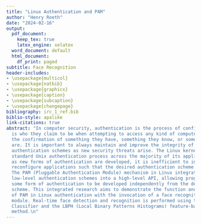 ```yaml
---
title: "Linux Authentication and PAM"
author: "Henry Roeth"
date: "2024-02-16"
output:
  pdf_document:
    keep_tex: true
    latex_engine: xelatex
  word_document: default
  html_document:
    df_print: paged
subtitle: Face Recognition
header-includes:
- \usepackage{multicol}
- \usepackage{natbib}
- \usepackage{graphicx}
- \usepackage{caption}
- \usepackage{subcaption}
- \usepackage{changepage}
bibliography: irc_1_ref.bib
biblio-style: apalike
link-citations: true
abstract: "In computer security, authentication is the process of confirming someone
  is who they claim to be when attempting to access any kind of computer system through
  the confirmation of something they have, something they know, or something they
  are. It is important to always maintain and improve the integrity of computer systems’
  authentication schemes as new security threats arise. The Linux kernel invokes the
  standard Unix authentication process across the majority of its applications. However,
  as new forms of authentication are developed, it is inefficient to individually
  reconfigure applications such that the desired authentication scheme is incorporated.
  The PAM (Pluggable Authentication Module) mechanism in Linux integrates various
  low-level authentication schemes into a high-level API, allowing programs that require
  some form of authentication to be developed independently from the desired authentication
  scheme. This integrated research aims to demonstrate the function and importance
  of PAM in Linux authentication with the invocation of a face recognition PAM security
  module. Real-time face detection and recognition is performed using the Haar Cascade
  Classifier and the LBPH (Local Binary Patterns Histograms) feature-based face recognition
  method.\n"
---
```


\begin{multicols}{2}

\section{Introduction}
The Linux kernel invokes the standard Unix authentication process across most of its applications (e.g., common-auth, sshd, su, and sudo). When developers are creating and updating applications, it would prove quite inefficient to individually reconfigure application logic such that it aligns with the newly desired authentication scheme. This would mean restructuring code and requiring other dependencies. With this in mind, developers need a way to invoke authentication schemes independently from applications, allowing for a more modular approach. This enables programs to run separately. Much like it's father kernel (Unix) the Linux kernel invokes these modular authentication schemes via the PAM (Pluggable Authentication Module) mechanism. One might think of this as a multitool. Just as a multitool can have different tools for various purposes like cutting, screwing, or opening, PAM provides different authentication methods for Linux. Depending on what you need to authenticate—be it through passwords, biometrics, or other means—you can plug in the appropriate tool/module into PAM to handle the authentication process effectively. This integrated research aims to display this function with the creation of a modular authentication scheme—face recognition.

\section{The Linux Kernel}
The Linux kernel, at the heart of the Linux operating system, is a marvel of open-source collaboration and engineering excellence. Designed with modularity, efficiency, and stability in mind, it serves as the foundation upon which diverse computing systems are built (\cite{tanenbaum2012linux}). At its core, the Linux kernel follows a monolithic design, where essential functionalities like process management, memory management, device drivers, file system support, and networking protocols are tightly integrated into a single, cohesive entity. However, this monolithic structure doesn't imply rigidity; rather, it offers flexibility through loadable kernel modules that can be dynamically loaded and unloaded, allowing for on-demand expansion of kernel functionality without requiring a full kernel recompilation. The organization of the Linux kernel is characterized by its hierarchical structure and clear separation of concerns. The source code is divided into various subsystems, each responsible for a specific aspect of system operation. This modular approach not only simplifies development and maintenance but also enables developers to focus on specific areas without being overwhelmed by the entire codebase. Moreover, the Linux kernel's development process is highly collaborative, with thousands of contributors from around the world continuously refining and enhancing its codebase. This distributed development model, facilitated by tools like Git and mailing lists, fosters innovation and ensures that the kernel evolves in response to emerging technologies and changing user needs while maintaining backward compatibility. Additionally, the Linux kernel adheres to the principles of openness and transparency, with its source code being freely available for inspection, modification, and redistribution under the terms of the GNU General Public License (GPL). This openness not only promotes community involvement but also facilitates portability, enabling the kernel to run on a wide range of hardware architectures, from embedded devices to supercomputers. Furthermore, the Linux kernel's robustness and scalability have made it the preferred choice for powering critical infrastructure, including servers, cloud platforms, and mobile devices, cementing its position as one of the most influential and widely used pieces of software in the computing world.

\section{Overview of Linux Authentication}
Linux authentication involves several components. Centrally are the /etc/passwd and /etc/shadow files. In `/etc/passwd`, user account information such as usernames, user IDs, group IDs, and home directories are stored. The tangible passwords are more securely stored in `/etc/shadow`. It is here where there are hashed passwords and other security-related information. Each line in `/etc/shadow` represents a user account and includes uniquely populated fields like usernames, encrypted passwords, password aging and expiration details, and account lockout information. When any user attempts to login to the machine, the system hashes the entered password using the same algorithm as the one stored in /etc/shadow. If the hashed passwords match, access is granted to the user. More specifically, hashing involves the conversion of a password into a fixed-length string of characters using a cryptographic hash function. This process is irreversible, meaning the original password cannot be easily derived from the hash. Another additional measure of security that is implemented in the hashing process is salting. Salting is where a random value (a salt) is added to the password before hashing. This prevents attackers from using precomputed hash tables, also known as rainbow tables, to crack passwords. These unique fields in the /etc/shadow file are separated by colons, with each field serving a specific purpose. These fields may typically include the username, the hashed password, the last password date, the minimum and maximum password age, the password warning period, the password inactivity period, the account expiration date, and the account expiration date warning. To summarize, the integrity of the Linux authentication process relies on secure data storage of hashed passwords, salting for additional security, and an automated management system of user account information. As this relates to PAM, the invoked module (found in the directory /lib/*/security) is the primary logic to which the input password is hashed and compared to the corresponding hash in the /etc/shadow file; it is then followed by either a success or failure being return to the PAM mechanism.

\section{Hashing}
Hashing plays a pivotal role in Linux authentication mechanisms, safeguarding user credentials stored on the system. In Linux, password hashes are typically generated using cryptographic hash functions such as SHA-256 or SHA-512. When a user sets or updates their password, the system computes the hash of the password and stores it in the system's password file (`/etc/shadow`). When a user attempts to log in, the system hashes the provided password using the same algorithm and compares it with the stored hash in the password file. If the hashes match, access is granted. Otherwise, access is denied. This process ensures that even if an attacker gains access to the password file, obtaining the original passwords is exceedingly difficult due to the one-way nature of cryptographic hashing. According to \cite{doe2020survey}, hash functions are crucial for data integrity verification in authentication systems, emphasizing properties like collision resistance, which are essential for robust security implementations.

\section{Salts}
Salts are key in enhancing the security of password storage in Linux. When a user sets or changes their password, a random salt is generated and combined with the password before hashing. This salt is then stored alongside the hashed password in the system's password file. The purpose of the salt is to prevent attackers from using precomputed hash tables, such as rainbow tables, to quickly determine the original password from its hash. By adding a unique salt to each password before hashing, even if two users have the same password, their hashed values will be different due to the different salts used. Consequently, rainbow table attacks become impractical, as attackers would need to generate a new table for each unique salt value. This significantly increases the complexity and time required for password cracking attempts. Salting effectively mitigates various password-based attacks, thereby strengthening the overall security of the Linux authentication system (\cite{smith2021importance}).

\end{multicols}

\begin{figure}[htbp]
  \centering
  \includegraphics[width=0.4\linewidth]{images/salting.png}
  \caption{Linux Salting Process}
\end{figure}

\begin{multicols}{2}

\section{PAM Configuration}
Pluggable Authentication Modules (PAM) constitute a critical component of Linux systems, providing a flexible framework for authentication management. PAM enables system administrators to configure authentication policies independently of the applications requiring authentication, thus promoting modularity and security. Central to PAM's functionality are its configuration files located in `/etc/pam.d/`, which define the authentication rules for specific services or applications. These configuration files specify the modules to be invoked during authentication, such as password verification, account validation, and session management. Each module performs a specific authentication task, allowing administrators to tailor authentication mechanisms according to their security requirements. PAM modules can employ various authentication methods, including traditional password-based authentication, token-based authentication, biometric authentication, and multi-factor authentication. Additionally, PAM's modular design allows for the inclusion of custom authentication modules located in `/lib/*/security`, enabling further customization and integration with external authentication services, such as LDAP or Kerberos. This flexibility, coupled with PAM's extensibility, makes it a cornerstone of Linux security, facilitating robust authentication mechanisms that can adapt to diverse system architectures and security policies (\cite{jones2022importance}). 

\end{multicols}

\begin{figure}[htbp]
  \centering
  \includegraphics[width=0.4\linewidth]{images/pam_configuration.png}
  \caption{PAM System Framework}
\end{figure}

\begin{multicols}{2}

\section{Biometrics}
Biometrics, a field at the intersection of computer science and biology, offers innovative solutions for identity verification and access control. It involves the measurement and analysis of unique physical or behavioral characteristics to establish an individual's identity. Unlike traditional authentication methods like passwords or tokens, which can be lost, stolen, or forgotten, biometric traits are inherently linked to a person and are difficult to replicate. Biometric systems typically capture data from various sources, including fingerprints, iris patterns, facial features, voice patterns, and even behavioral traits like gait or typing patterns. These biometric data are then processed and converted into mathematical representations, often referred to as templates or biometric signatures. During authentication, a user's biometric data is captured and compared against the stored template in a database. If the biometric features match within an acceptable threshold, access is granted. The use of biometrics offers several advantages, including increased security, convenience, and resistance to fraud. However, challenges such as privacy concerns, accuracy, and susceptibility to spoofing techniques remain significant areas of research and development in the field. Nonetheless, with advancements in technology and algorithms, biometrics continues to gain traction in various domains, including law enforcement, border control, banking, and mobile devices (\cite{wang2023introduction}).

\section{Machine Learning}
Machine learning, a subset of artificial intelligence, has revolutionized various fields by enabling systems to learn from data and make predictions or decisions without explicit programming. In the context of face recognition, machine learning algorithms play a pivotal role in extracting meaningful features from facial images and identifying patterns that distinguish one individual from another. These algorithms can be trained on vast datasets of labeled facial images, learning to recognize unique facial characteristics such as the arrangement of eyes, nose, and mouth, as well as more subtle cues like skin texture and facial expressions. Convolutional Neural Networks (CNNs) are particularly effective for face recognition tasks, leveraging hierarchical layers to automatically learn relevant features at different levels of abstraction. Additionally, techniques like transfer learning allow pre-trained models to be fine-tuned on specific face recognition tasks, enhancing performance even with limited training data. Despite the remarkable progress in face recognition enabled by machine learning, challenges such as robustness to variations in pose, illumination, and occlusion persist, driving ongoing research efforts to develop more accurate and reliable face recognition systems (\cite{schwarz2021machine}). Furthermore, within the realm of face recognition, one prominent method that leverages machine learning techniques is Local Binary Pattern Histograms (LBPH). LBPH is a texture-based approach that captures local patterns in an image and constructs histograms of these patterns to represent the image's texture. This method has gained popularity for its simplicity, computational efficiency, and effectiveness, particularly in scenarios with limited training data or computational resources. By incorporating machine learning principles, LBPH algorithms can adapt and learn discriminative patterns from facial images, contributing to the advancement of robust and accurate face recognition systems.

\section{Haar Cascade Classifier}
The Haar Cascade Classifier stands as a cornerstone in the realm of computer vision, offering a robust solution for object detection tasks, most notably in the domain of face detection. Conceived by Viola and Jones in 2001, this pioneering algorithm harnesses a set of fundamental rectangular features known as Haar-like features. These features serve as the building blocks for the algorithm's intricate process, extracting essential information from image windows across different scales and positions. The beauty of this method lies in its cascade of classifiers, a specifically designed architecture that efficiently discerns between regions likely to contain the target object and those that do not. Through successive stages of classification, the cascade structure swiftly sifts through image data, swiftly discarding non-object regions and focusing computational efforts on areas of significance. This inherent efficiency enables real-time processing of images and video streams, making the Haar Cascade Classifier a go-to choice for applications requiring rapid and accurate object detection. While initially tailored for face detection tasks, the versatility of the Haar Cascade Classifier extends far beyond its original scope, finding application in diverse object detection scenarios. Its adaptability and effectiveness in discerning objects within complex scenes underscore its enduring relevance and widespread adoption in the field of computer vision (\cite{viola2004robust}).

\end{multicols}

\begin{figure}[htbp]
  \centering
  \includegraphics[width=0.4\linewidth]{images/haar_features.png}
  \caption{Haar-Like Features}
\end{figure}

\begin{figure}[htbp]
  \centering
  \includegraphics[width=0.4\linewidth]{images/haar_features_1.png}
  \caption{Application of Haar-Like Features}
\end{figure}

\begin{multicols}{2}

\section{Local Binary Pattern Historgrams}
Local Binary Patterns (LBPH) remains a stalwart in face recognition, esteemed for its robustness and adaptability to diverse conditions. This method dissects facial images into local neighborhoods, each representing a distinct region of interest. LBPH examines texture information encoded in pixel intensity values. Its process involves assessing the relationship between the central pixel and its surrounding neighbors, encapsulated within a circular neighborhood. Herein lies LBPH's efficacy: binary encoding of this relationship. For each pixel, LBPH determines whether its intensity surpasses or falls short of its neighbors'. Pixels with higher intensities receive a binary value of 1; otherwise, they receive 0. This binary representation, akin to a digital fingerprint, captures intricate texture details intrinsic to the facial region. By traversing the entire image and repeating this process for every pixel, LBPH assembles a comprehensive mosaic of texture patterns, each encoded into a binary string. These strings, emblematic of the texture variations within each neighborhood, are transformed into decimal values. LBPH distills these values into histograms, encapsulating texture within each neighborhood. Subsequently, these histograms, like miniature texture portraits, are concatenated into a feature vector, representing that of the entire facial image. LBPH transcends limitations of traditional face recognition techniques, surmounting challenges posed by illumination variations, pose changes, and facial expressions (\cite{ahonen2004}; \cite{tan2007}). Thus, LBPH emerges as an efficient method in face recognition, indispensable in applications from security systems to human-computer interaction interfaces.

\end{multicols}

\begin{figure}[htbp]
  \centering
  \includegraphics[width=0.4\linewidth]{images/lbph.png}
  \caption{Local Binary Pattern}
\end{figure}

\begin{figure}[htbp]
  \centering
  \includegraphics[width=0.4\linewidth]{images/lbph_1.png}
  \caption{LBP Application}
\end{figure}

\begin{figure}[htbp]
  \centering
  \includegraphics[width=0.4\linewidth]{images/lbph_2.png}
  \caption{Decimal Value Calculation Process}
\end{figure}

\begin{multicols}{2}

\section{PAM Configuraiton Files}
PAM configuration files serve as the cornerstone of user authentication in Linux systems, orchestrating a seamless interaction between applications and authentication mechanisms. At the crux of PAM configuration files lie policy lines, delineating the authentication process for specific applications in great detail. Each policy line comprises several fields, crafted to orchestrate a tailored authentication workflow. The first field, the module type, specifies the category of authentication module to be invoked, ranging from account and session management to the actual authentication logic. Following this, the control flag dictates the behavior of the module, controlling aspects such as whether authentication is required to proceed (required), whether failure should halt the authentication process (requisite), or whether the success of one module should automatically grant access (sufficient). Subsequently, the module path denotes the location of the authentication module's executable file, facilitating its invocation during the authentication process. Parameters, the next field, enable fine-grained customization of module behavior, allowing administrators to specify additional options or configurations. Each parameter is passed to the module upon invocation, influencing its execution and outcome. Through judicious arrangement and configuration of these policy lines, administrators can tailor authentication workflows to meet the security requirements of individual applications, ensuring a fine balance between security and usability. When an application requests authentication, PAM dynamically assembles the configured modules and executes them in the specified order, passing control from one module to the next in a stack-like structure. Each module performs a specific authentication task, such as verifying passwords, checking user permissions, or enforcing multi-factor authentication. By abstracting authentication from application logic, PAM enhances system security and simplifies management, facilitating centralized control over authentication policies across the entire system (\cite{stallings2020}; \cite{love2010}).

\end{multicols}

\begin{figure}[htbp]
  \centering
  \includegraphics[width=0.4\linewidth]{images/common-auth.png}
  \caption{Module Invocation in `common-auth` PAM Configuration File}
\end{figure}

\begin{multicols}{2}

\section{Face Recognition Development}
The face recognition demo developed in this research exemplifies a robust face recognition system leveraging OpenCV, a powerful computer vision library. At its core, the system integrates two crucial components: a Haar Cascade Classifier for face detection and a Local Binary Patterns Histograms (LBPH) model for face recognition. Firstly, the code initializes the Haar Cascade Classifier by loading a pre-trained model from the specified path \( \text{'CASCADE\_PATH'} \). This classifier detects faces within a video frame by identifying characteristic patterns indicative of facial features. Subsequently, the LBPH model is instantiated using the \( \text{'LBPHFaceRecognizer'} \) class, enabling facial recognition based on texture patterns. The LBPH model is trained with reference faces obtained from the directory specified by \( \text{'REFERENCE\_FACES\_DIR'} \). During training, images are loaded, converted to grayscale, and processed to extract facial features. The LBPH model then learns to associate each face with a corresponding label, facilitating subsequent recognition. Upon model training, the code initializes the camera for real-time face recognition. Each frame captured by the camera undergoes grayscale conversion and histogram equalization to enhance feature contrast. The Haar Cascade Classifier is then employed to detect faces within the frame. Detected faces are passed to the LBPH model for recognition, wherein each face is classified based on its texture pattern. If a match is found with sufficient confidence (determined by \( \text{'MATCH\_THRESHOLD'} \)), the recognized face is marked accordingly. Finally, the code displays the recognition results in real-time, annotating each recognized face with a label and providing information about the total number of faces detected and the number of faces matched. Through this integration of Haar Cascade Classifier and LBPH model, the system achieves robust and efficient face recognition, suitable for diverse applications ranging from security systems to personalized user interfaces (\cite{deng2010}; \cite{ahonen2004}). Below is the source code that facilitates the face recognition demo program utilized for analysis in this integrated research.

\end{multicols}

\begin{adjustwidth}{-1cm}{-1cm}
\begin{verbatim}
#include <opencv2/opencv.hpp>
#include <opencv2/face.hpp>
#include <iostream>
#include <vector>
#include <filesystem> // Add this header for directory_iterator
#include <string>

using namespace cv;
using namespace cv::face;
using namespace std;
namespace fs = std::filesystem;

const string CASCADE_PATH = "/home/henry/Projects/IRC_1/data/haarcascade_frontalface_default.xml";
const string REFERENCE_FACES_DIR = "/home/henry/Projects/IRC_1/data/reference_faces";

const int MATCH_THRESHOLD = 30; // Adjust this value as needed

int main() {
    // Load Haar Cascade Classifier
    CascadeClassifier faceCascade;
    if (!faceCascade.load(CASCADE_PATH)) {
        cerr << "Error loading face cascade.\n";
        return -1;
    }

    // Load LBPH model and train with reference faces
    Ptr<LBPHFaceRecognizer> recognizer = LBPHFaceRecognizer::create();
    vector<Mat> images;
    vector<int> labels;

    // Read reference faces from directory
    try {
        // Load images and labels directly without using read_csv
        for (const auto& entry : fs::directory_iterator(REFERENCE_FACES_DIR)) {
            if (entry.path().extension() == ".png" || entry.path().extension() == ".jpg") {
                Mat img = imread(entry.path().string(), IMREAD_GRAYSCALE);
                images.push_back(img);
                // Get label from filename by parsing
                string filename = entry.path().filename().stem();
                size_t pos = filename.find_last_of("_");
                int label = stoi(filename.substr(pos + 1));
                labels.push_back(label);
            }
        }
        
        // Convert labels to the correct format (CV_32SC1)
        Mat labelsMat(labels.size(), 1, CV_32SC1);
        for (int i = 0; i < labels.size(); ++i) {
            labelsMat.at<int>(i, 0) = labels[i];
        }

        recognizer->train(images, labelsMat);
    } catch (const cv::Exception& e) {
        cerr << "Error training LBPH model: " << e.what() << endl;
        return -1;
    }

    // Open camera
    VideoCapture capture(0);
    if (!capture.isOpened()) {
        cerr << "Error opening camera.\n";
        return -1;
    }

    Mat frame;
    int totalFaces = 0;
    int matchedFaces = 0;
    while (true) {
        capture >> frame;
        if (frame.empty()) {
            cerr << "No frame captured.\n";
            break;
        }

        // Convert frame to grayscale
        Mat grayFrame;
        cvtColor(frame, grayFrame, COLOR_BGR2GRAY);
        equalizeHist(grayFrame, grayFrame);

        // Detect faces using Haar Cascade Classifier
        vector<Rect> faces;
        faceCascade.detectMultiScale(grayFrame, faces);

        totalFaces = faces.size();
        matchedFaces = 0;

        for (const Rect& faceRect : faces) {
            // Extract face region for recognition
            Mat faceROI = grayFrame(faceRect);

            // Perform face recognition
            int label;
            double confidence;
            recognizer->predict(faceROI, label, confidence);

            // Display recognition result
            string labelString = (confidence <= MATCH_THRESHOLD) ? "Match" : "No Match";

            if (confidence <= MATCH_THRESHOLD) {
                matchedFaces++;
            }

            Scalar color = (confidence <= MATCH_THRESHOLD) ? Scalar(0, 255, 0) : Scalar(0, 0, 255);

            // Draw rectangle around the face with matching color
            rectangle(frame, faceRect, color, 2);

            // Display label string
            putText(frame, labelString, Point(faceRect.x, faceRect.y - 5), FONT_HERSHEY_SIMPLEX, 
            0.8, color, 2);
        }

        // Display frame
        string info = "Total Faces: " + to_string(totalFaces) + "   Matched Faces: " 
        + to_string(matchedFaces);
        
        // Draw yellow box behind the text
        int baseline = 0;
        Size textSize = getTextSize(info, FONT_HERSHEY_SIMPLEX, 0.8, 2, &baseline);
        rectangle(frame, Point(5, frame.rows - textSize.height - 10), 
        Point(5 + textSize.width + 10, frame.rows - 5), Scalar(0, 255, 255), FILLED);
        putText(frame, info, Point(10, frame.rows - 10), FONT_HERSHEY_SIMPLEX, 
        0.8, Scalar(255, 0, 255), 2);

        // Show frame
        imshow("Face Recognition", frame);

        // Check for ESC key press
        char c = (char)waitKey(10);
        if (c == 27) {
            break;
        }
    }

    capture.release();
    destroyAllWindows();
    return 0;
}
\end{verbatim}
\end{adjustwidth}

\begin{multicols}{2}

\section{Integration with PAM}
Using the previously mentioned facial recognition logic using OpenCV, the results are integrated with PAM for authentication purposes. Here's a detailed breakdown of how the logic is intricately woven together: The code harnesses OpenCV's powerful face detection and recognition functionalities to execute facial recognition. Initially, it loads a reference image, establishing a foundation for the subsequent training of a LBPH (Local Binary Patterns Histograms) face recognizer. This recognizer is trained with the reference image, laying the groundwork for accurate facial recognition. The authentication process unfolds with a countdown, signaling users to maintain stillness for recording. Following the countdown, the code springs into action, capturing video frames for a defined duration of 5 seconds. With each frame captured, facial recognition is performed diligently, analyzing faces and computing the average confidence level based on recognition outcomes. The integration with PAM is a key aspect of the system, realized through the implementation of PAM authentication functions, each serving a crucial role in the authentication lifecycle. These functions deftly handle user authentication, credential management, and session handling, ensuring a robust authentication mechanism. At the heart of the authentication process lies the authentication function, evaluating the average confidence level obtained from facial recognition. If this confidence level falls below a predetermined threshold, authentication proceeds successfully; otherwise, it fails, safeguarding against unauthorized access. While the PAM library for C++ lacks official documentation, resources such as man pages and online references serve as invaluable guides for leveraging PAM in C and C++ programs. Additionally, the data collection process is orchestrated in great detail, culminating in the calculation of confidence levels of dissimilarity. This crucial step entails assessing how confident the model is that the probe image differs from the trained model with the gallery images. Central to this process is the `performFacialRecognition` function, implementing the same recognition logic demonstrated previously, guaranteeing robust and reliable performance in discerning facial features and computing confidence levels. In essence, this integration of facial recognition with PAM epitomizes the fusion of cutting-edge technology and authentication mechanisms. Through training, integration, and rigorous evaluation, the system stands as a testament to the potential of biometric authentication in bolstering security measures. Below is the structure and implementation of face recognition as a PAM.

\end{multicols}

\begin{adjustwidth}{-1cm}{-1cm}
\begin{verbatim}
#include <security/pam_appl.h>
#include <opencv2/opencv.hpp>
#include <opencv2/face.hpp>
#include <iostream>
#include <vector>
#include <chrono>
#include <thread>

using namespace cv;
using namespace cv::face;
using namespace std;

#define PAM_EXTERN extern "C"

// program settings
const int COUNTDOWN_SECONDS = 5;
const int CONFIDENCE_THRESHOLD = 30;

// function to perform facial recognition and calculate confidence levels
// returns a double for the confidence level
double performFacialRecognition(Mat& frame, Ptr<LBPHFaceRecognizer>& recognizer) {
    CascadeClassifier faceDetector;
    if (!faceDetector.load("/home/henry/Projects/IRC_1/data/haarcascade_frontalface_alt.xml")) {
        cerr << "Error: Could not load face detector." << endl;
        return -1;
    }

    vector<Rect> faces;
    faceDetector.detectMultiScale(frame, faces);

    double totalConfidence = 0.0;
    int recognitionAttempts = 0;

    for (const Rect& face : faces) {
        Mat detectedFace = frame(face);

        int predictedLabel = -1;
        double confidence = 0.0;
        recognizer->predict(detectedFace, predictedLabel, confidence);

        totalConfidence += confidence;
        recognitionAttempts++;
    }

    return recognitionAttempts > 0 ? totalConfidence / recognitionAttempts : -1;
}

// PAM authentication function
PAM_EXTERN int pam_sm_authenticate(pam_handle_t *pamh, int flags, int argc, const char **argv) {
    // loads reference image(s)
    Mat referenceImage = imread("/home/henry/Projects/IRC_1/data/reference_face.jpg", IMREAD_GRAYSCALE);
    if (referenceImage.empty()) {
        cerr << "Error: Could not load reference image." << endl;
        return PAM_AUTH_ERR;
    }

    vector<Mat> referenceImages = { referenceImage };

    // creates LBPH recognizer and trains with reference image(s)
    Ptr<LBPHFaceRecognizer> recognizer = LBPHFaceRecognizer::create();
    recognizer->train(referenceImages, vector<int>(referenceImages.size(), 0));

    // opens the camera and catches any hardware exceptions
    VideoCapture cap(0);
    if (!cap.isOpened()) {
        cerr << "Error: Could not open camera." << endl;
        return PAM_AUTH_ERR;
    }

    // counts down and notifies the user to hold still for recording
    for (int i = COUNTDOWN_SECONDS; i > 0; i--) {
        cout << "Please hold still. Recording will begin in " << i << " seconds." << endl;
        std::this_thread::sleep_for(chrono::seconds(1));
    }

    // records for 5 seconds and collects confidence levels
    auto start = chrono::steady_clock::now();
    int frameCount = 0;
    double totalConfidence = 0.0;

    while (chrono::steady_clock::now() - start < chrono::seconds(5)) {
        Mat frame;
        cap >> frame;

        if (frame.empty()) {
            cerr << "Error: Failed to capture frame." << endl;
            return PAM_AUTH_ERR;
        }

        // converts the frame to grayscale for image analysis
        Mat grayFrame;
        cvtColor(frame, grayFrame, COLOR_BGR2GRAY);

        // performs facial recognition on the frame
        double confidence = performFacialRecognition(grayFrame, recognizer);
        if (confidence < 0) {
            cerr << "Error: Facial recognition failed." << endl;
            return PAM_AUTH_ERR;
        }

        totalConfidence += confidence;
        frameCount++;
    }

    // calculates the average confidence
    double averageConfidence = totalConfidence / frameCount;
    cout << "Average confidence: " << averageConfidence << endl;

    // authenticates the user based on the average confidence level
    if (averageConfidence < CONFIDENCE_THRESHOLD) {
    	printf("SUCCESS!\n");
        return PAM_SUCCESS; 
    } else {
    	printf("FAILURE\n");
        return PAM_AUTH_ERR; 
    }
}

// PAM function for setting credentials 
PAM_EXTERN int pam_sm_setcred(pam_handle_t *pamh, int flags, int argc, const char **argv) {
    return PAM_SUCCESS; 
}

// PAM function for opening the session
PAM_EXTERN int pam_sm_open_session(pam_handle_t *pamh, int flags, int argc, const char **argv) {
    return PAM_SUCCESS;
}

// PAM fucntion for closing/cleaning up the session
PAM_EXTERN int pam_sm_close_session(pam_handle_t *pamh, int flags, int argc, const char **argv) {
    return PAM_SUCCESS;
}
\end{verbatim}
\end{adjustwidth}

\begin{multicols}{2}

\section{Custom PAM Invocations}
First, as a proof-of-concept demonstration , a custom bypass module was developed to showcase the low-level function of a properly configured PAM. A module was developed using the same PAM library that with logic that simply returned a success to the PAM mechanism. This module was simply pushed onto the stack of module invocations in the `su` PAM configuration file. After attempting to switch to another user, a success was returned to the mechanism, granting  automatic access. This process can be seen below.

\end{multicols}

\begin{figure}[htbp]
  \centering
  \includegraphics[width=0.4\linewidth]{images/bypass_config.png}
  \caption{Bypass Module in `su` PAM Configuration File}
\end{figure}

\begin{figure}[htbp]
  \centering
  \includegraphics[width=0.4\linewidth]{images/bypass_implementation.png}
  \caption{Implementation of Bypass Module}
\end{figure}

\begin{multicols}{2}

\section{Results and Evaluation}
During the integration of facial recognition logic with PAM for authentication, functional facial recognition logic faced runtime errors when utilizing the camera for video frame capture. Although the facial recognition itself worked correctly, successfully detecting and recognizing faces in the captured frames, the runtime errors hindered the PAM authentication process. These errors, likely due to hardware-related issues, prevented the PAM mechanism from authorizing authentication. To address this, an alternative debugging approach was adopted. Instead of real-time video capture, a separate program utilized pre-captured images as probe images for facial recognition. This approach isolated hardware-related issues, allowing focused testing of the facial recognition algorithm and its integration with PAM. With this modified setup, facial recognition successfully operated without encountering runtime errors, providing insights into system performance and reliability. 

\end{multicols}

\begin{figure}[htbp]
  \centering
  \begin{subfigure}[b]{0.3\textwidth}
    \includegraphics[width=\textwidth]{images/runtime_error.png}
    \caption{Runtime Error in Module}
  \end{subfigure}
  \hfill
  \begin{subfigure}[b]{0.3\textwidth}
    \includegraphics[width=\textwidth]{images/runtime_debug.png}
    \caption{Runtime Debugging Output}
  \end{subfigure}
  \hfill
  \begin{subfigure}[b]{0.3\textwidth}
    \includegraphics[width=\textwidth]{images/demo_result.png}
    \caption{Successful Real-Time Detection and Recognition of A Matching Face Against A Non-Match}
  \end{subfigure}
  \caption{Face Recognition Results}
\end{figure}

\begin{multicols}{2}

\section{Conclusion and Future Work}
In summary, this project has made significant strides in integrating facial recognition technology with PAM for authentication, despite encountering runtime errors during real-time detection, likely due to hardware limitations. Debugging efforts, including the use of a separate program for image probing, identified and resolved issues, ensuring successful module functionality. Although the models exhibited moderate accuracy, further training with expanded datasets could enhance performance. The integration of facial recognition with PAM showcases its potential in bolstering security measures, particularly in access control systems. Leveraging technologies like OpenCV and PAM, this project sets the stage for future developments in biometric authentication, offering scalable and reliable solutions for security challenges. Looking ahead, areas for further improvement include refining models for better accuracy and exploring integration with additional security methods.

\end{multicols}

\bibliographystyle{apalike}
\bibliography{irc_1_ref.bib}